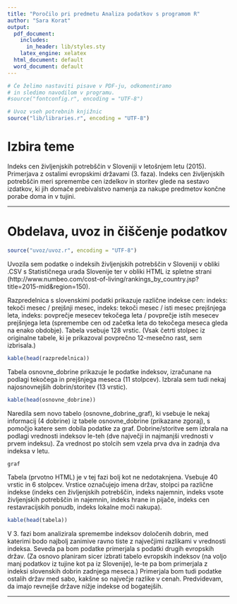 ```yaml
---
title: "Poročilo pri predmetu Analiza podatkov s programom R"
author: "Sara Korat"
output:
  pdf_document:
    includes:
      in_header: lib/styles.sty
    latex_engine: xelatex
  html_document: default
  word_document: default
---
```


```r
# Če želimo nastaviti pisave v PDF-ju, odkomentiramo
# in sledimo navodilom v programu.
#source("fontconfig.r", encoding = "UTF-8")

# Uvoz vseh potrebnih knjižnic
source("lib/libraries.r", encoding = "UTF-8")
```

# Izbira teme

Indeks cen življenjskih potrebščin v Sloveniji v letošnjem letu (2015). Primerjava z ostalimi evropskimi državami (3. faza).
Indeks cen življenjskih potrebščin meri spremembe cen izdelkov in storitev glede na sestavo izdatkov, ki jih domače prebivalstvo namenja za nakupe predmetov končne porabe doma in v tujini.

***

# Obdelava, uvoz in čiščenje podatkov

```r
source("uvoz/uvoz.r", encoding = "UTF-8")
```


Uvozila sem podatke o indeksih življenjskih potrebščin v Sloveniji v obliki .CSV s Statističnega urada Slovenije ter v obliki HTML iz spletne strani
(http://www.numbeo.com/cost-of-living/rankings_by_country.jsp?title=2015-mid&region=150).


Razpredelnica s slovenskimi podatki prikazuje različne indekse cen: indeks: tekoči mesec / prejšnji mesec, indeks: tekoči mesec / isti mesec prejšnjega leta, indeks: povprečje mesecev tekočega leta / povprečje istih mesecev prejšnjega leta (spremembe cen od začetka leta do tekočega meseca gleda na enako obdobje).
Tabela vsebuje 128 vrstic.
(Vsak četrti stolpec iz originalne tabele, ki je prikazoval povprečno 12-mesečno rast, sem izbrisala.)


```r
kable(head(razpredelnica))
```


Tabela osnovne_dobrine prikazuje le podatke indeksov, izračunane na podlagi tekočega in prejšnjega meseca (11 stolpcev). Izbrala sem tudi nekaj najosnovnejših dobrin/storitev (13 vrstic).
 
```r
kable(head(osnovne_dobrine))
```

Naredila sem novo tabelo (osnovne_dobrine_graf), ki vsebuje le nekaj informacij (4 dobrine) iz tabele osnovne_dobrine (prikazane zgoraj), s pomočjo katere sem dobila podatke za graf.  Dobrine/storitve sem izbrala na podlagi vrednosti indeksov le-teh (dve največji in najmanjši vrednosti v prvem indeksu). Za vrednost po stolcih sem vzela prva dva in zadnja dva indeksa v letu.


```r
graf
```


Tabela (prvotno HTML) je v tej fazi bolj kot ne nedotaknjena. Vsebuje 40 vrstic in 6 stolpcev. Vrstice označujejo imena držav, stolpci pa različne indekse (indeks cen življenjskih potrebščin, indeks najemnin, indeks vsote življenjskih potrebščin in najemnin, indeks hrane in pijače, indeks cen restavracijskih ponudb, indeks lokalne moči nakupa).

```r
kable(head(tabela))
```


V 3. fazi bom analizirala spremembe indeksov določenih dobrin, med katerimi bodo najbolj zanimive ravno tiste z največjimi razlikami v vrednosti indeksa. Seveda pa bom podatke primerjala s podatki drugih evropskih držav. (Za osnovo planiram sicer izbrati tabelo evropskih indeksov (na voljo manj podatkov iz tujine kot pa iz Slovenije), le-te pa bom primerjala z indeksi slovenskih dobrin zadnjega meseca.)
Primerjala bom tudi podatke ostalih držav med sabo, kakšne so največje razlike v cenah.
Predvidevam, da imajo revnejše države nižje indekse od bogatejših.

***

